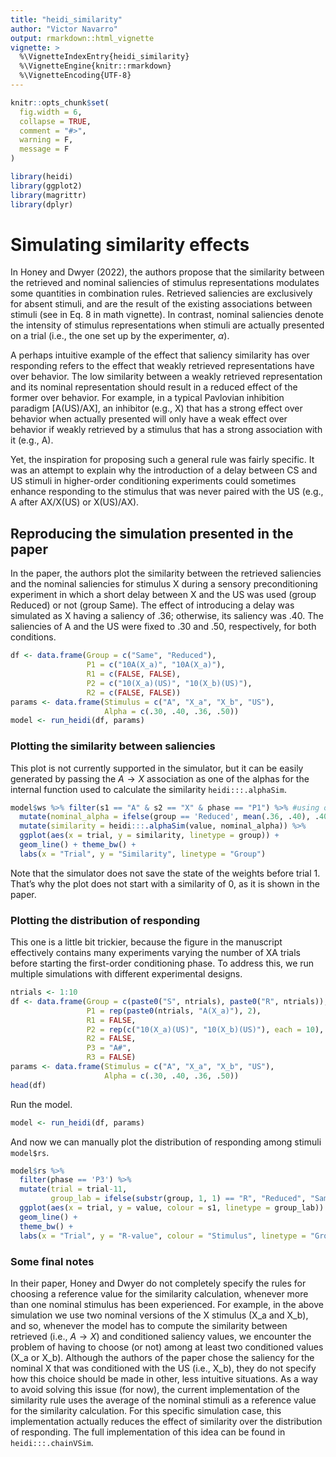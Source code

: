 ```yaml
---
title: "heidi_similarity"
author: "Victor Navarro"
output: rmarkdown::html_vignette
vignette: >
  %\VignetteIndexEntry{heidi_similarity}
  %\VignetteEngine{knitr::rmarkdown}
  %\VignetteEncoding{UTF-8}
---
```


```r
knitr::opts_chunk$set(
  fig.width = 6,
  collapse = TRUE,
  comment = "#>",
  warning = F,
  message = F
)
```

```r
library(heidi)
library(ggplot2)
library(magrittr)
library(dplyr)
```

# Simulating similarity effects

In Honey and Dwyer (2022), the authors propose that the similarity between the retrieved and nominal saliencies of stimulus representations modulates some quantities in combination rules. Retrieved saliencies are exclusively for absent stimuli, and are the result of the existing associations between stimuli (see in Eq. 8 in math vignette). In contrast, nominal saliencies denote the intensity of stimulus representations when stimuli are actually presented on a trial (i.e., the one set up by the experimenter, $\alpha$). 

A perhaps intuitive example of the effect that saliency similarity has over responding refers to the effect that weakly retrieved representations have over behavior. The low similarity between a weakly retrieved representation and its nominal representation should result in a reduced effect of the former over behavior. For example, in a typical Pavlovian inhibition paradigm [A(US)/AX], an inhibitor (e.g., X) that has a strong effect over behavior when actually presented will only have a weak effect over behavior if weakly retrieved by a stimulus that has a strong association with it (e.g., A).

Yet, the inspiration for proposing such a general rule was fairly specific. It was an attempt to explain why the introduction of a delay between CS and US stimuli in higher-order conditioning experiments could sometimes enhance responding to the stimulus that was never paired with the US (e.g., A after AX/X(US) or X(US)/AX).

## Reproducing the simulation presented in the paper

In the paper, the authors plot the similarity between the retrieved saliencies and the nominal saliencies for stimulus X during a sensory preconditioning experiment in which a short delay between X and the US was used (group Reduced) or not (group Same). The effect of introducing a delay was simulated as X having a saliency of .36; otherwise, its saliency was .40. The saliencies of A and the US were fixed to .30 and .50, respectively, for both conditions.

```r
df <- data.frame(Group = c("Same", "Reduced"),
                 P1 = c("10A(X_a)", "10A(X_a)"),
                 R1 = c(FALSE, FALSE),
                 P2 = c("10(X_a)(US)", "10(X_b)(US)"),
                 R2 = c(FALSE, FALSE))
params <- data.frame(Stimulus = c("A", "X_a", "X_b", "US"),
                     Alpha = c(.30, .40, .36, .50))
model <- run_heidi(df, params)
```

### Plotting the similarity between saliencies

This plot is not currently supported in the simulator, but it can be easily generated by passing the $A \rightarrow X$ association as one of the alphas for the internal function used to calculate the similarity `heidi:::.alphaSim`.

```r

model$ws %>% filter(s1 == "A" & s2 == "X" & phase == "P1") %>% #using only the first phase
  mutate(nominal_alpha = ifelse(group == 'Reduced', mean(.36, .40), .40)) %>%
  mutate(similarity = heidi:::.alphaSim(value, nominal_alpha)) %>%
  ggplot(aes(x = trial, y = similarity, linetype = group)) + 
  geom_line() + theme_bw() + 
  labs(x = "Trial", y = "Similarity", linetype = "Group")

```


Note that the simulator does not save the state of the weights before trial 1. That's why the plot does not start with a similarity of 0, as it is shown in the paper.

### Plotting the distribution of responding

This one is a little bit trickier, because the figure in the manuscript effectively contains many experiments varying the number of XA trials before starting the first-order conditioning phase. To address this, we run multiple simulations with different experimental designs.

```r
ntrials <- 1:10
df <- data.frame(Group = c(paste0("S", ntrials), paste0("R", ntrials)),
                 P1 = rep(paste0(ntrials, "A(X_a)"), 2),
                 R1 = FALSE,
                 P2 = rep(c("10(X_a)(US)", "10(X_b)(US)"), each = 10),
                 R2 = FALSE,
                 P3 = "A#",
                 R3 = FALSE)
params <- data.frame(Stimulus = c("A", "X_a", "X_b", "US"),
                     Alpha = c(.30, .40, .36, .50))
head(df)
```


Run the model.

```r
model <- run_heidi(df, params)
```


And now we can manually plot the distribution of responding among stimuli `model$rs`.

```r
model$rs %>% 
  filter(phase == 'P3') %>%
  mutate(trial = trial-11, 
         group_lab = ifelse(substr(group, 1, 1) == "R", "Reduced", "Same")) %>%
  ggplot(aes(x = trial, y = value, colour = s1, linetype = group_lab)) + 
  geom_line() + 
  theme_bw() + 
  labs(x = "Trial", y = "R-value", colour = "Stimulus", linetype = "Group")


```


### Some final notes

In their paper, Honey and Dwyer do not completely specify the rules for choosing a reference value for the similarity calculation, whenever more than one nominal stimulus has been experienced. For example, in the above simulation we use two nominal versions of the X stimulus (X_a and X_b), and so, whenever the model has to compute the similarity between retrieved (i.e., $A \rightarrow X$) and conditioned saliency values, we encounter the problem of having to choose (or not) among at least two conditioned values (X_a or X_b). Although the authors of the paper chose the saliency for the nominal X that was conditioned with the US (i.e., X_b), they do not specify how this choice should be made in other, less intuitive situations. As a way to avoid solving this issue (for now), the current implementation of the similarity rule uses the average of the nominal stimuli as a reference value for the similarity calculation. For this specific simulation case, this implementation actually reduces the effect of similarity over the distribution of responding. The full implementation of this idea can be found in `heidi:::.chainVSim`.
